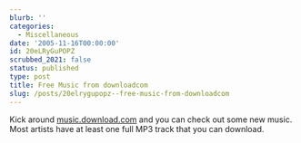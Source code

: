 ```yaml
---
blurb: ''
categories:
  - Miscellaneous
date: '2005-11-16T00:00:00'
id: 20eLRyGuPOPZ
scrubbed_2021: false
status: published
type: post
title: Free Music from downloadcom
slug: /posts/20elrygupopz--free-music-from-downloadcom
---
```


Kick around [music.download.com](http://music.download.com/) and
you can check out some new music. Most artists have at least one
full MP3 track that you can download.
